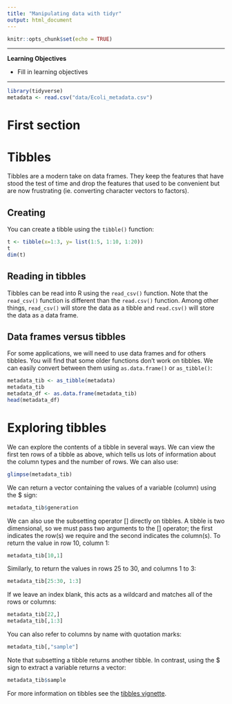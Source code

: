 ```yaml
---
title: "Manipulating data with tidyr"
output: html_document
---
```


```r
knitr::opts_chunk$set(echo = TRUE)
```

---

<div class="boxobj">
<strong>Learning Objectives</strong>

*  Fill in learning objectives   
</div>

---

```r
library(tidyverse)
metadata <- read.csv("data/Ecoli_metadata.csv")
```

# First section

# Tibbles
Tibbles are a modern take on data frames. They keep the features that have stood the test of time and drop the features that used to be convenient but are now frustrating (ie. converting character vectors to factors).

## Creating
You can create a tibble using the `tibble()` function:

```r
t <- tibble(x=1:3, y= list(1:5, 1:10, 1:20))
t
dim(t)
```

## Reading in tibbles

Tibbles can be read into R using the `read_csv()` function. Note that the `read_csv()` function is different than the `read.csv()` function. Among other things, `read_csv()` will store the data as a tibble and `read.csv()` will store the data as a data frame.

## Data frames versus tibbles

For some applications, we will need to use data frames and for others tibbles. You will find that some older functions don't work on tibbles. We can easily convert between them using `as.data.frame()` or `as_tibble()`:
```r
metadata_tib <- as_tibble(metadata)
metadata_tib
metadata_df <- as.data.frame(metadata_tib)
head(metadata_df)
```

# Exploring tibbles

We can explore the contents of a tibble in several ways. We can view the first ten rows of a tibble as above, which tells us lots of information about the column types and the number of rows. We can also use:
```r
glimpse(metadata_tib)
```

We can return a vector containing the values of a variable (column) using the $ sign:
```r
metadata_tib$generation
```
We can also use the subsetting operator [] directly on tibbles. A tibble is two dimensional, so we must pass two arguments to the [] operator; the first indicates the row(s) we require and the second indicates the column(s). To return the value in row 10, column 1:
```r
metadata_tib[10,1]
```
Similarly, to return the values in rows 25 to 30, and columns 1 to 3:
```r{}
metadata_tib[25:30, 1:3]
```
If we leave an index blank, this acts as a wildcard and matches all of the rows or columns:
```r
metadata_tib[22,]
metadata_tib[,1:3]
```
You can also refer to columns by name with quotation marks:
```r
metadata_tib[,"sample"]
```
Note that subsetting a tibble returns another tibble. In contrast, using the $ sign to extract a variable returns a vector:
```r
metadata_tib$sample
```

For more information on tibbles see the [tibbles vignette](https://cran.r-project.org/web/packages/tibble/vignettes/tibble.html).





